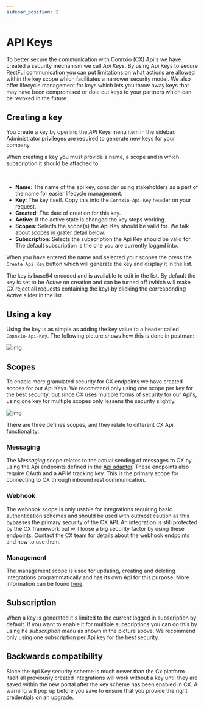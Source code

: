 ```yaml
---
sidebar_position: 2
---
```


# API Keys

To better secure the communication with Connxio (CX) Api's we have created a security mechanism we call *Api Keys*. By using Api Keys to secure RestFul communication you can put limitations on what actions are allowed within the key scope which facilitates a narrower security model. We also offer lifecycle management for keys which lets you throw away keys that may have been compromised or dole out keys to your partners which can be revoked in the future.

## Creating a key

You create a key by opening the *API Keys* menu item in the sidebar. Administrator privileges are required to generate new keys for your company.

When creating a key you must provide a name, a scope and in which subscription it should be attached to.



<div style={{maxWidth: '800px'}}>
  <ThemedImage
    alt="How to create an API key"
    sources={{
      light: useBaseUrl('/img/docs/create-apikey-light.webp'),
      dark: useBaseUrl('/img/docs/create-apikey-dark.webp'),
    }}
  />
</div>
<br />

- **Name**: The name of the api key, consider using stakeholders as a part of the name for easier lifecycle management.
- **Key**: The key itself. Copy this into the `Connxio-Api-Key` header on your request.
- **Created**: The date of creation for this key.
- **Active**: If the active state is changed the key stops working.
- **Scopes**: Selects the scope(s) the Api Key should be valid for. We talk about scopes in grater detail [below](#scopes).
- **Subscription**: Selects the subscription the Api Key should be valid for. The default subscription is the one you are currently logged into.

When you have entered the name and selected your scopes the press the `Create Api Key` button which will generate the key and display it in the list.

The key is base64 encoded and is available to edit in the list. By default the key is set to be *Active* on creation and can be turned off (which will make CX reject all requests containing the key) by clicking the corresponding *Active* slider in the list.

## Using a key

Using the key is as simple as adding the key value to a header called `Connxio-Api-Key`. The following picture shows how this is done in postman:

![img](https://cmhpictsa.blob.core.windows.net/pictures/ApiKey_Postman.png?sv=2020-10-02&st=2022-08-03T09%3A25%3A35Z&se=2030-08-04T09%3A25%3A00Z&sr=b&sp=r&sig=eIN4qgy68j2IoryW2%2BTrj1dDEy0h5%2FKLouq9xfFeZGs%3D)

## Scopes

To enable more granulated security for CX endpoints we have created scopes for our Api Keys. We recommend only using one scope per key for the best security, but since CX uses multiple forms of security for our Api's, using one key for multiple scopes only lessens the security slightly.

![img](https://cmhpictsa.blob.core.windows.net/pictures/ApiKey_Scopes.png?sv=2020-10-02&st=2022-06-10T11%3A56%3A38Z&se=2040-06-11T11%3A56%3A00Z&sr=b&sp=r&sig=QR1yJFNOq8htrguGLwyWgfzczcKQmf3m%2BVxIQbZVp7w%3D)

There are three defines scopes, and they relate to different CX Api functionality:

### Messaging

The *Messaging* scope relates to the actual sending of messages to CX by using the Api endpoints defined in the [Api adapter](/integrations/adapters/inbound/api). These endpoints also require OAuth and a APIM tracking key. This is the primary scope for connecting to CX through inbound rest communication.

### Webhook

The webhook scope is only usable for integrations requiring basic authentication schemes and should be used with outmost caution as this bypasses the primary security of the CX API. An integration is still protected by the CX framework but will loose a big security factor by using these endpoints. Contact the CX team for details about the webhook endpoints and how to use them.

### Management

The management scope is used for updating, creating and deleting integrations programmatically and has its own Api for this purpose. More information can be found [here](/api/integrations).

## Subscription

When a key is generated it's limited to the current logged in subscription by default. If you want to enable it for multiple subscriptions you can do this by using he *subscription menu* as shown in the picture above. We recommend only using one subscription per Api key for the best security.

## Backwards compatibility

Since the Api Key security scheme is much newer than the Cx platform itself all previously created integrations will work without a key until they are saved within the new portal after the key scheme has been enabled in CX. A warning will pop up before you save to ensure that you provide the right credentials on an upgrade.
